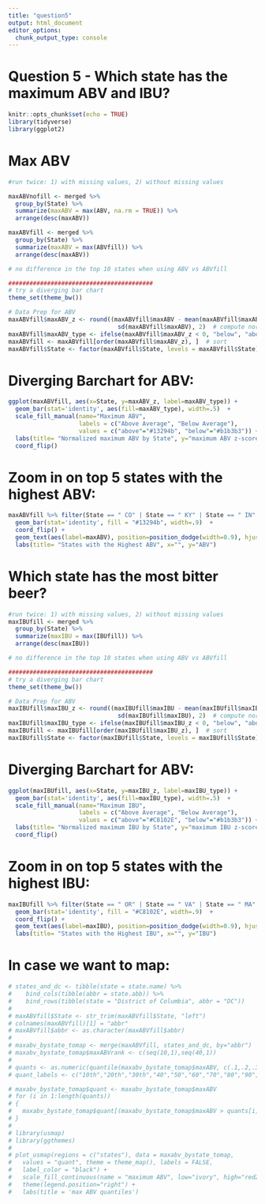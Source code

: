 ```yaml
---
title: "question5"
output: html_document
editor_options: 
  chunk_output_type: console
---
```

# Question 5 - Which state has the maximum ABV and IBU?
```r
knitr::opts_chunk$set(echo = TRUE)
library(tidyverse)
library(ggplot2)
```

# Max ABV
```r
#run twice: 1) with missing values, 2) without missing values

maxABVnofill <- merged %>% 
  group_by(State) %>% 
  summarize(maxABV = max(ABV, na.rm = TRUE)) %>% 
  arrange(desc(maxABV))

maxABVfill <- merged %>% 
  group_by(State) %>% 
  summarize(maxABV = max(ABVfill)) %>% 
  arrange(desc(maxABV))

# no difference in the top 10 states when using ABV vs ABVfill

#########################################
# try a diverging bar chart
theme_set(theme_bw())  

# Data Prep for ABV
maxABVfill$maxABV_z <- round((maxABVfill$maxABV - mean(maxABVfill$maxABV))/
                               sd(maxABVfill$maxABV), 2)  # compute normalized mpg
maxABVfill$maxABV_type <- ifelse(maxABVfill$maxABV_z < 0, "below", "above")  # above / below avg flag
maxABVfill <- maxABVfill[order(maxABVfill$maxABV_z), ]  # sort
maxABVfill$State <- factor(maxABVfill$State, levels = maxABVfill$State)  # convert to factor to retain sorted order in plot.
```

# Diverging Barchart for ABV:
```r
ggplot(maxABVfill, aes(x=State, y=maxABV_z, label=maxABV_type)) + 
  geom_bar(stat='identity', aes(fill=maxABV_type), width=.5)  +
  scale_fill_manual(name="Maximum ABV", 
                    labels = c("Above Average", "Below Average"), 
                    values = c("above"="#13294b", "below"="#b1b3b3")) + 
  labs(title= "Normalized maximum ABV by State", y="maximum ABV z-score", x="") + 
  coord_flip()
```

# Zoom in on top 5 states with the highest ABV:
```r
maxABVfill %>% filter(State == " CO" | State == " KY" | State == " IN" | State == " NY" | State == " WI") %>% ggplot(aes(x=State, y=maxABV)) + 
  geom_bar(stat='identity', fill = "#13294b", width=.9)  + 
  coord_flip() +
  geom_text(aes(label=maxABV), position=position_dodge(width=0.9), hjust=+1.25, col="white") +
  labs(title= "States with the Highest ABV", x="", y="ABV") 
```

# Which state has the most bitter beer?
```r
#run twice: 1) with missing values, 2) without missing values
maxIBUfill <- merged %>% 
  group_by(State) %>% 
  summarize(maxIBU = max(IBUfill)) %>% 
  arrange(desc(maxIBU))

# no difference in the top 10 states when using ABV vs ABVfill

#########################################
# try a diverging bar chart
theme_set(theme_bw())  

# Data Prep for ABV
maxIBUfill$maxIBU_z <- round((maxIBUfill$maxIBU - mean(maxIBUfill$maxIBU))/
                               sd(maxIBUfill$maxIBU), 2)  # compute normalized mpg
maxIBUfill$maxIBU_type <- ifelse(maxIBUfill$maxIBU_z < 0, "below", "above")  # above / below avg flag
maxIBUfill <- maxIBUfill[order(maxIBUfill$maxIBU_z), ]  # sort
maxIBUfill$State <- factor(maxIBUfill$State, levels = maxIBUfill$State)  # convert to factor to retain sorted order in plot.
```

# Diverging Barchart for ABV:
```r
ggplot(maxIBUfill, aes(x=State, y=maxIBU_z, label=maxIBU_type)) + 
  geom_bar(stat='identity', aes(fill=maxIBU_type), width=.5)  +
  scale_fill_manual(name="Maximum IBU", 
                    labels = c("Above Average", "Below Average"), 
                    values = c("above"="#C8102E", "below"="#b1b3b3")) + 
  labs(title= "Normalized maximum IBU by State", y="maximum IBU z-score", x="") + 
  coord_flip()
```

# Zoom in on top 5 states with the highest IBU:
```r
maxIBUfill %>% filter(State == " OR" | State == " VA" | State == " MA" | State == " OH" | State == " VT") %>% ggplot(aes(x=State, y=maxIBU)) + 
  geom_bar(stat='identity', fill = "#C8102E", width=.9)  + 
  coord_flip() +
  geom_text(aes(label=maxIBU), position=position_dodge(width=0.9), hjust=+1.25, col="white") +
  labs(title= "States with the Highest IBU", x="", y="IBU") 
```

# In case we want to map:
```r
# states_and_dc <- tibble(state = state.name) %>%
#    bind_cols(tibble(abbr = state.abb)) %>% 
#    bind_rows(tibble(state = "District of Columbia", abbr = "DC"))
# 
# maxABVfill$State <- str_trim(maxABVfill$State, "left")
# colnames(maxABVfill)[1] = "abbr"
# maxABVfill$abbr <- as.character(maxABVfill$abbr)
# 
# maxabv_bystate_tomap <- merge(maxABVfill, states_and_dc, by="abbr")
# maxabv_bystate_tomap$maxABVrank <- c(seq(10,1),seq(40,1))
# 
# quants <- as.numeric(quantile(maxabv_bystate_tomap$maxABV, c(.1,.2,.3,.4,.5,.6,.7,.8,.9,.99,1)))
# quant_labels <- c("10th","20th","30th","40","50","60","70","80","90","99")

# maxabv_bystate_tomap$quant <- maxabv_bystate_tomap$maxABV
# for (i in 1:length(quants))
# {
#   maxabv_bystate_tomap$quant[(maxabv_bystate_tomap$maxABV > quants[i])] = quants[i]
# }
# 
# library(usmap)
# library(ggthemes)
# 
# plot_usmap(regions = c("states"), data = maxabv_bystate_tomap,
#   values = "quant", theme = theme_map(), labels = FALSE,
#   label_color = "black") +
#   scale_fill_continuous(name = "maximum ABV", low="ivory", high="red2") +
#   theme(legend.position="right") +
#   labs(title = 'max ABV quantiles')
```
